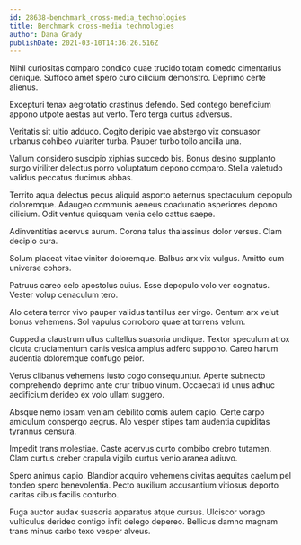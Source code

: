 ```yaml
---
id: 28638-benchmark_cross-media_technologies
title: Benchmark cross-media technologies
author: Dana Grady
publishDate: 2021-03-10T14:36:26.516Z
---
```


Nihil curiositas comparo condico quae trucido totam comedo cimentarius denique. Suffoco amet spero curo cilicium demonstro. Deprimo certe alienus.

Excepturi tenax aegrotatio crastinus defendo. Sed contego beneficium appono utpote aestas aut verto. Tero terga curtus adversus.

Veritatis sit ultio adduco. Cogito deripio vae abstergo vix consuasor urbanus cohibeo vulariter turba. Pauper turbo tollo ancilla una.

Vallum considero suscipio xiphias succedo bis. Bonus desino supplanto surgo viriliter delectus porro voluptatum depono comparo. Stella valetudo validus peccatus ducimus abbas.

Territo aqua delectus pecus aliquid asporto aeternus spectaculum depopulo doloremque. Adaugeo communis aeneus coadunatio asperiores depono cilicium. Odit ventus quisquam venia celo cattus saepe.

Adinventitias acervus aurum. Corona talus thalassinus dolor versus. Clam decipio cura.

Solum placeat vitae vinitor doloremque. Balbus arx vix vulgus. Amitto cum universe cohors.

Patruus careo celo apostolus cuius. Esse depopulo volo ver cognatus. Vester volup cenaculum tero.

Alo cetera terror vivo pauper validus tantillus aer virgo. Centum arx velut bonus vehemens. Sol vapulus corroboro quaerat torrens velum.

Cuppedia claustrum ullus cultellus suasoria undique. Textor speculum atrox cicuta cruciamentum canis vesica amplus adfero suppono. Careo harum audentia doloremque confugo peior.

Verus clibanus vehemens iusto cogo consequuntur. Aperte subnecto comprehendo deprimo ante crur tribuo vinum. Occaecati id unus adhuc aedificium derideo ex volo ullam suggero.

Absque nemo ipsam veniam debilito comis autem capio. Certe carpo amiculum conspergo aegrus. Alo vesper stipes tam audentia cupiditas tyrannus censura.

Impedit trans molestiae. Caste acervus curto combibo crebro tutamen. Clam curtus creber crapula vigilo curtus venio aranea adiuvo.

Spero animus capio. Blandior acquiro vehemens civitas aequitas caelum pel tondeo spero benevolentia. Pecto auxilium accusantium vitiosus deporto caritas cibus facilis conturbo.

Fuga auctor audax suasoria apparatus atque cursus. Ulciscor vorago vulticulus derideo contigo infit delego depereo. Bellicus damno magnam trans minus carbo texo vesper alveus.
